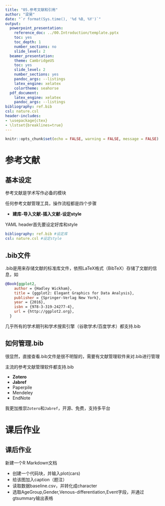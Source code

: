 ```yaml
---
title: "05.参考文献和引用"
author: "梁昊"
date: "`r format(Sys.time(), '%d %B, %Y')`"
output:
  powerpoint_presentation:
    reference_doc: ../00.Introduction/template.pptx
    toc: yes
    toc_depth: 1
    number_sections: no
    slide_level: 2
  beamer_presentation:
    theme: CambridgeUS
    toc: yes
    slide_level: 2
    number_sections: yes
    pandoc_args: --listings
    latex_engine: xelatex
    colortheme: seahorse
  pdf_document:
    latex_engine: xelatex
    pandoc_args: --listings
bibliography: ref.bib
csl: nature.csl
header-includes:
- \usepackage{ctex}
- \lstset{breaklines=true}
---
```


```r
knitr::opts_chunk$set(echo = FALSE, warning = FALSE, message = FALSE)

```
# 参考文献

## 基本设定

参考文献是学术写作必备的模块

任何参考文献管理工具，操作流程都是四个步骤

  -   **建库-导入文献-插入文献-设定style**
  
YAML header首先要设定好库和style

```yaml
bibliography: ref.bib #设定库
csl: nature.csl #设定style

```

## .bib文件

.bib是用来存储文献的标准库文件，依照LaTeX格式（BibTeX）存储了文献的信息，如

```bibtex
@Book{ggplot2,
    author = {Hadley Wickham},
    title = {ggplot2: Elegant Graphics for Data Analysis},
    publisher = {Springer-Verlag New York},
    year = {2016},
    isbn = {978-3-319-24277-4},
    url = {http://ggplot2.org},
  }

```

几乎所有的学术期刊和学术搜索引擎（谷歌学术/百度学术）都支持.bib

## 如何管理.bib

很显然，直接查看.bib文件是很不明智的，需要有文献管理软件来对.bib进行管理

主流的参考文献管理软件都支持.bib

-   **Zotero**
-   **Jabref**
-   Paperpile
-   Mendeley
-   EndNote

我更加推崇`Zotero`和`Jabref`，开源、免费，支持多平台

# 课后作业

## 课后作业

新建一个R Markdown文档

-   创建一个代码块，并输入plot(cars)
-   给该图加入caption（题注）
-   读取数据baseline.csv，并转化成character
-   选取AgeGroup,Gender,Venous-differentiation,Event字段，并通过gtsummary输出表格
